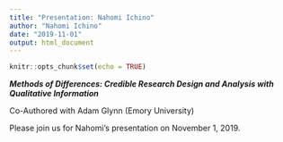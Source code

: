 ```yaml
---
title: "Presentation: Nahomi Ichino"
author: "Nahomi Ichino"
date: "2019-11-01"
output: html_document
---
```


```r
knitr::opts_chunk$set(echo = TRUE)
```

***Methods of Differences: Credible Research Design and Analysis with Qualitative Information***

Co-Authored with Adam Glynn (Emory University)

Please join us for Nahomi's presentation on November 1, 2019.